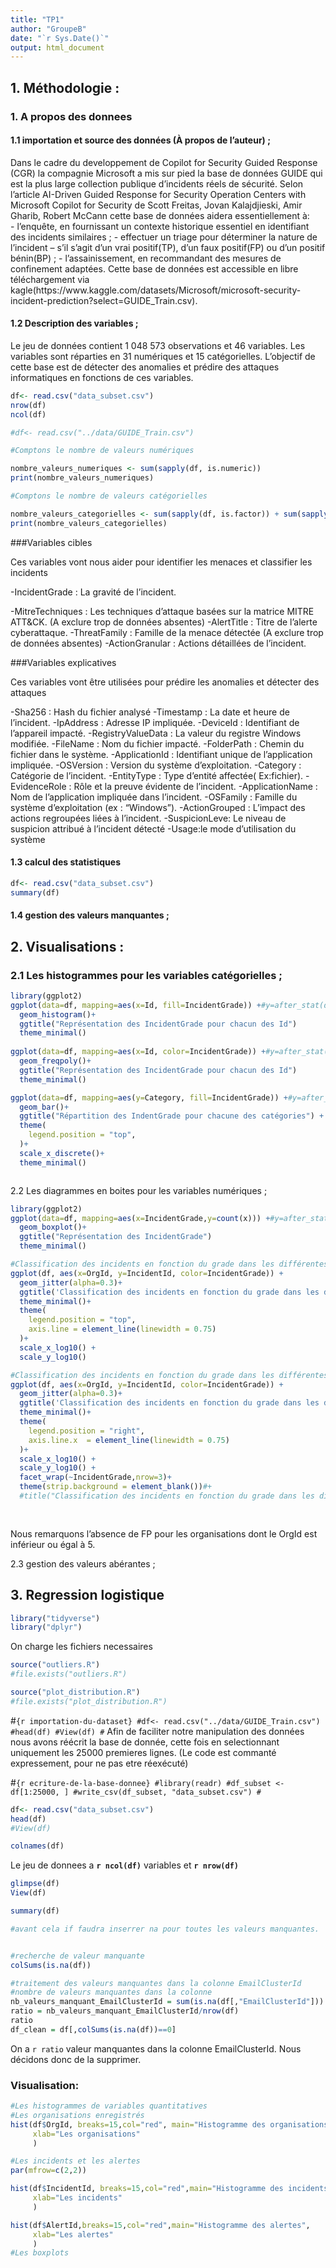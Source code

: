 ---
title: "TP1"
author: "GroupeB"
date: "`r Sys.Date()`"
output: html_document
---

## 1. Méthodologie : 

### 1. A propos des donnees

####  1.1 importation et source des données (À propos de l'auteur) ;

Dans le cadre du developpement de Copilot for Security Guided Response (CGR) la compagnie Microsoft a mis sur pied la base de données GUIDE qui est la plus large collection publique d'incidents réels de sécurité. Selon l'article AI-Driven Guided Response for Security Operation Centers with Microsoft Copilot for Security de Scott Freitas, Jovan Kalajdjieski, Amir Gharib, Robert McCann cette base de données aidera essentiellement à:  
- l’enquête, en fournissant un contexte historique essentiel en identifiant des incidents similaires ;
- effectuer un triage pour déterminer la nature de l’incident -- s’il s’agit d’un vrai positif(TP), d’un faux positif(FP) ou d’un positif bénin(BP) ; 
- l’assainissement, en recommandant des mesures de confinement adaptées.
Cette base de données est accessible en libre téléchargement via kagle(https://www.kaggle.com/datasets/Microsoft/microsoft-security-incident-prediction?select=GUIDE_Train.csv).

  
####  1.2 Description des variables ;
  
  Le jeu de données contient 1 048 573 observations et 46 variables.
Les variables sont réparties en 31 numériques et 15 catégorielles. 
L’objectif de cette base est de détecter des anomalies et prédire des attaques informatiques en fonctions de ces variables.


```{r}
df<- read.csv("data_subset.csv")
nrow(df)
ncol(df)
```

```{r}
#df<- read.csv("../data/GUIDE_Train.csv")

#Comptons le nombre de valeurs numériques

nombre_valeurs_numeriques <- sum(sapply(df, is.numeric))
print(nombre_valeurs_numeriques)
```

```{r}
#Comptons le nombre de valeurs catégorielles

nombre_valeurs_categorielles <- sum(sapply(df, is.factor)) + sum(sapply(df, is.character))
print(nombre_valeurs_categorielles)
```

###Variables cibles

Ces variables vont nous aider pour identifier les menaces et classifier les incidents

-IncidentGrade : La gravité de l'incident.

-MitreTechniques : Les techniques d'attaque basées sur la matrice MITRE ATT&CK. (A exclure trop de données absentes) 
-AlertTitle : Titre de l’alerte  cyberattaque.
-ThreatFamily : Famille de la menace détectée (A exclure trop de données absentes)
-ActionGranular : Actions détaillées de l'incident.

###Variables explicatives

Ces variables vont être utilisées pour prédire les anomalies et détecter des attaques

-Sha256 : Hash du fichier analysé
-Timestamp : La date et heure de l’incident.
-IpAddress : Adresse IP impliquée.
-DeviceId : Identifiant de l’appareil impacté.
-RegistryValueData : La valeur du registre Windows modifiée.
-FileName : Nom du fichier impacté.
-FolderPath : Chemin du fichier dans le système.
-ApplicationId : Identifiant unique de l’application impliquée.
-OSVersion : Version du système d’exploitation.
-Category : Catégorie de l’incident.
-EntityType : Type d’entité affectée( Ex:fichier).
-EvidenceRole : Rôle et la preuve évidente de l’incident.
-ApplicationName : Nom de l’application impliquée dans l’incident.
-OSFamily : Famille du système d’exploitation (ex : "Windows").
-ActionGrouped : L'impact des actions regroupées liées à l’incident.
-SuspicionLeve: Le niveau de suspicion attribué à l'incident détecté
-Usage:le mode d'utilisation du système

  
####  1.3 calcul des statistiques 
```{r importation-du-dataset-de travail}
df<- read.csv("data_subset.csv")
summary(df)
```
  
####  1.4 gestion des valeurs manquantes ;
  
  
## 2. Visualisations : 

 
###  2.1 Les histogrammes pour les variables catégorielles ;
```{r}
library(ggplot2)
ggplot(data=df, mapping=aes(x=Id, fill=IncidentGrade)) +#y=after_stat(density)),
  geom_histogram()+
  ggtitle("Représentation des IncidentGrade pour chacun des Id")
  theme_minimal()
  
ggplot(data=df, mapping=aes(x=Id, color=IncidentGrade)) +#y=after_stat(density)),
  geom_freqpoly()+
  ggtitle("Représentation des IncidentGrade pour chacun des Id")
  theme_minimal()

ggplot(data=df, mapping=aes(y=Category, fill=IncidentGrade)) +#y=after_stat(density)),
  geom_bar()+
  ggtitle("Répartition des IndentGrade pour chacune des catégories") + 
  theme(
    legend.position = "top",
  )+
  scale_x_discrete()+
  theme_minimal()



```
  2.2 Les diagrammes en boites pour les variables numériques ;
  
```{r}
library(ggplot2)
ggplot(data=df, mapping=aes(x=IncidentGrade,y=count(x))) +#y=after_stat(density)),
  geom_boxplot()+
  ggtitle("Représentation des IncidentGrade")
  theme_minimal()
```

```{r}
#Classification des incidents en fonction du grade dans les différentes entreprises
ggplot(df, aes(x=OrgId, y=IncidentId, color=IncidentGrade)) +
  geom_jitter(alpha=0.3)+
  ggtitle('Classification des incidents en fonction du grade dans les différentes entreprises')+
  theme_minimal()+
  theme(
    legend.position = "top",
    axis.line = element_line(linewidth = 0.75)
  )+
  scale_x_log10() +
  scale_y_log10() 

#Classification des incidents en fonction du grade dans les différentes entreprises
ggplot(df, aes(x=OrgId, y=IncidentId, color=IncidentGrade)) +
  geom_jitter(alpha=0.3)+
  ggtitle('Classification des incidents en fonction du grade dans les différentes entreprises')+
  theme_minimal()+
  theme(
    legend.position = "right",
    axis.line.x  = element_line(linewidth = 0.75)
  )+
  scale_x_log10() +
  scale_y_log10() +
  facet_wrap(~IncidentGrade,nrow=3)+
  theme(strip.background = element_blank())#+
  #title("Classification des incidents en fonction du grade dans les différentes entreprises")
  
  
```
  Nous remarquons l'absence de FP pour les organisations dont le OrgId est inférieur ou égal à 5.
  

  
  
  2.3 gestion des valeurs abérantes ;
  
  
## 3. Regression logistique


  

```{r library, include=FALSE}
library("tidyverse")
library("dplyr")
```


On charge les fichiers necessaires

```{r importation-outliers}
source("outliers.R")
#file.exists("outliers.R")
```

```{r plot_distribution}
source("plot_distribution.R")
#file.exists("plot_distribution.R")
```




#```{r importation-du-dataset}
#df<- read.csv("../data/GUIDE_Train.csv")
#head(df)
#View(df)
#```
Afin de faciliter notre manipulation des données nous avons réécrit la base de donnée, cette fois en selectionnant
uniquement les 25000 premieres lignes. (Le code est commanté expressement, pour ne pas etre réexécuté)


#```{r ecriture-de-la-base-donnee}
#library(readr)
#df_subset <- df[1:25000, ]
#write_csv(df_subset, "data_subset.csv")
#```


```{r importation-du-dataset-de travail}
df<- read.csv("data_subset.csv")
head(df)
#View(df)
```




```{r les-variables}
colnames(df)
```

Le jeu de donnees a **`r ncol(df)`** variables et **`r nrow(df)`**

```{r types-des-variables}
glimpse(df)
View(df)
```
```{r statistiques}
summary(df)
```


```{r recherche valeurs manquantes}
#avant cela if faudra inserrer na pour toutes les valeurs manquantes.


#recherche de valeur manquante
colSums(is.na(df))

#traitement des valeurs manquantes dans la colonne EmailClusterId
#nombre de valeurs manquantes dans la colonne
nb_valeurs_manquant_EmailClusterId = sum(is.na(df[,"EmailClusterId"]))
ratio = nb_valeurs_manquant_EmailClusterId/nrow(df)
ratio
df_clean = df[,colSums(is.na(df))==0]

```
On a `r ratio` valeur manquantes dans la colonne EmailClusterId. Nous décidons donc de la supprimer.

### Visualisation:
```{r visualisation}
#Les histogrammes de variables quantitatives 
#Les organisations enregistrés 
hist(df$OrgId, breaks=15,col="red", main="Histogramme des organisations",
     xlab="Les organisations"
     )

#Les incidents et les alertes 
par(mfrow=c(2,2))

hist(df$IncidentId, breaks=15,col="red",main="Histogramme des incidents", 
     xlab="Les incidents"
     )

hist(df$AlertId,breaks=15,col="red",main="Histogramme des alertes",
     xlab="Les alertes"
     )
#Les boxplots 

```
